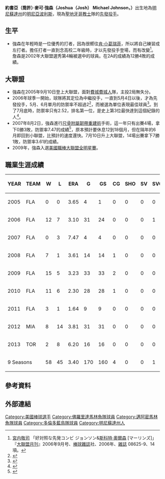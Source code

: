 {{Link style|time=2015-12-13T12:56:27+00:00}}
{{noteTA
|1=zh-hans:明尼阿波利斯;zh-hant:明尼亞波利斯;
}}
{{Infobox baseball biography
|name=喬許·詹森<br />Josh Johnson
|image= Josh Johnson on April 16, 2013.jpg
|image_size  =
|caption =
|position=[[先發投手|先發投手]]
|bats=左
|throws=右
|birth_date= {{Birth date and age|1984|1|31}}
|birth_place= {{USA}}[[明尼蘇達州|明尼蘇達州]][[明尼亞波利斯|明尼亞波利斯]]
|death_date= 
|death_place= 
|debutleague =美國職棒大聯盟
|debutdate=9月10日
|debutyear=2005年
|debutteam=佛羅里達馬林魚
|finalleague =美國職棒大聯盟
|finaldate=8月6日
|finalyear=2013年
|finalteam=多倫多藍鳥
|statleague =美國職棒大聯盟
|stat1label=勝敗投數
|stat1value=58–45
|stat2label=[[防禦率|防禦率]]
|stat2value=3.40
|stat3label=[[三振|三振]]
|stat3value=915
|teams=
* [[邁阿密馬林魚|佛羅里達馬林魚/邁阿密馬林魚]] ({{mlby|2005}}–{{mlby|2012}})
* [[多倫多藍鳥|多倫多藍鳥]] ({{mlby|2013}})
|highlights=
* 2×[[美國職棒大聯盟全明星賽|全明星賽]] ([[2009年美國職棒大聯盟全明星賽|2009]],[[2010年美國職棒大聯盟全明星賽|2010]])
* [[美國職棒大聯盟防禦率王|國聯防禦率王]] (2010)
|hoflink = National Baseball Hall of Fame and Museum
|hoftype = National
|hofdate= 
|hofvote= 
}}
 
'''約書亞（喬許）·麥可·強森（Joshua（Josh） Michael Johnson，{{bd|1984年|1月31日}}）'''出生地為[[明尼蘇達州|明尼蘇達州]]的[[明尼亞波利斯|明尼亞波利斯]]，現為[[聖地牙哥教士|聖地牙哥教士]]隊的[[先發投手|先發投手]]。

==生平==
*強森在年輕時是一位優秀的打者，因為很嚮往[[肯·小葛瑞菲|肯·小葛瑞菲]]，所以將自己練習成左打者。擔任打者一直到念高校二年級時，才以先發投手登場，而有改變<ref name="maj200609">[[宮内敬司|宮内敬司]] 「好対照な先発コンビ ジョンソン&[[:en:Scott_Olsen|斯科特·奧爾森]] [マーリンズ]」『[[:ja:月刊メジャー・リーグ|大聯盟月刊]]』2006年9月号、[[:ja:ベースボールマガジン|棒球雜誌]]社、2006年、[[:ja:雑誌コード|雑誌]] 08625-9、14項。</ref>。詹森是2002年大聯盟選秀第4輪被選中的球員。在2A的成績為12勝4敗的成績。

==大聯盟==
*強森在2005年9月10日登上大聯盟，面對[[費城費城人|費城費城人]]隊，主投2局無失分。
*2006年球季一開始，球隊將其定位為中繼投手，一直到5月4日以後，才為先發投手，5月、6月單月的防禦率不超過2<ref>{{Cite web|url=http://www.baseball-reference.com/pi/psplit.cgi?n1=johnsjo09&year=2006|title=Josh Johnson 2006 Pitching Splits - Baseball-Reference PI|language=en|accessdate=2008年6月8日}}</ref>，而被選為單位表現最佳球員<ref>{{Cite web|url=http://mlb.mlb.com/mlb/awards/players_of_the_month.jsp?year=2006|title=The Official Site of Major League Baseball: News: Players of the Month|language=en|accessdate=2008年6月8日|archive-date=2015年5月8日|archive-url=https://web.archive.org/web/20150508205815/http://mlb.mlb.com/mlb/awards/players_of_the_month.jsp?year=2006|dead-url=no}}</ref>。到了7月底時，防禦率只有2.52，排名第一位，是史上第3位最快達到這個紀錄的人<ref name="bio2006">{{Cite web|url=http://www.mlb.mlb.com/team/player_career.jsp?player_id=435178&y=2006|title=Josh Johnson 2006 Career Highlights|language=en|accessdate=2008年6月8日|deadurl=yes|archiveurl=https://web.archive.org/web/20080922131423/http://mlb.mlb.com/team/player_career.jsp?player_id=435178|archivedate=2008年9月22日}}</ref>。
*2007年8月2日，強森進行[[尺骨附屬韌帶重建術|尺骨附屬韌帶重建術]]手術，這一年只有出賽4場，拿下0勝3敗，防禦率7.47的成績<ref>{{Cite web|url=http://florida.marlins.mlb.com/news/article.jsp?ymd=20070802&content_id=2125772&vkey=news_fla&fext=.jsp&c_id=fla|title=Johnson needs season-ending surgery|language=en|accessdate=2008年6月8日|deadurl=yes|archiveurl=https://web.archive.org/web/20070831080644/http://florida.marlins.mlb.com/news/article.jsp?ymd=20070802&content_id=2125772&vkey=news_fla&fext=.jsp&c_id=fla|archivedate=2007年8月31日}}</ref>，原本預計要休息12到18個月，但在隔年的6月即回到小聯盟，比預計的速度還快。7月10日升上大聯盟，14場出賽拿下7勝1敗，防禦率3.61的成績。
*2009年，強森入選[[美國職棒大聯盟全明星賽|美國職棒大聯盟全明星賽]]。

==職業生涯成績==

{|border=1 width="800px"
|- align=middle style="color:#cccccc; background-color:#333366"
!YEAR!!	TEAM!!	W!!	L!!	ERA!!	G!!	GS!!	CG!!	SHO!!	SV!!	SVO!!	IP!!	H!!	R!!	ER!!	HR!!	HB!!	BB!!	IBB!!	SO!!	AVG!!	WHIP!!	GO/AO
|- align=middle
|2005||	FLA||	0||	0||	3.65||	4||	1||	0||	0||	0||	0||	12.1||	11||	5||	5||	0||	1||	10||	0||	10||	.256||	1.70||	1.17
|- align=middle
|2006||	FLA||	12||	7||	3.10||	31||	24||	0||	0||	0||	1||	157.0||	136||	63||	54||	14||	4||	68||	6||	133||	.236||	1.30||	1.18
|- align=middle
|2007||	FLA||	0||	3||	7.47||	4||	4||	0||	0||	0||	0||	15.2||	26||	17||	13||	1||	0||	12||	3||	14||	.388||	2.43||	2.30
|- align=middle
|2008||	FLA||	7||	1||	3.61||	14||	14||	1||	0||	0||	0||	87.1||	91||	36||	35||	7||	1||	27||	1||	77||	.275||	1.35||	1.59
|- align=middle
|2009||	FLA||	15||	5||	3.23||	33||	33||	2||	0||	0||	0||	209.0||	184||	77||	75||	14||	6||	58||	6||	191||	.237||	1.16||	1.39
|- align=middle
|2010||	FLA||	11||	6||	2.30||	28||	28||	1||	0||	0||	0||	183.2||	155||	51||	47||	7||	5||	48||	2||	186||	.229||	1.11||	1.18
|- align=middle
|2011||	FLA||	3||	1||	1.64||	9||	9||	0||	0||	0||	0||	60.1||	39||	13||	11||	2||	1||	20||	2||	56||	.185||	0.98||	1.19
|- align=middle
|2012||	MIA||	8||	14||	3.81||	31||	31||	0||	0||	0||	0||	191.1||	180||	84||	81||	14||	4||	65||	7||	165||	.252||	1.28||	1.09
|- align=middle
|2013||	TOR||	2||	8||	6.20||	16||	16||	0||	0||	0||	0||	81.1||	105||	64||	56||	15||	3||	30||	3||	83||	.305||	1.66||	1.10
|- align=middle
|colspan=2|9 Seasons||58||	45||	3.40||	170||	160||	4||	0||	0||	1||	998.0||	927||	410||	377||	74||	25||	338||	30||	915||	.248||	1.27||	1.24

|}

==參考資料==
{{reflist}}

==外部連結==
{{baseballstats|mlb=435178 |espn=6435 |br=j/johnsjo09 |fangraphs=4567 |cube=J/josh-johnson-1}}


{{DEFAULTSORT:Johnson, Josh}}
[[Category:美國棒球選手|Category:美國棒球選手]]
[[Category:佛羅里達馬林魚隊球員|Category:佛羅里達馬林魚隊球員]]
[[Category:邁阿密馬林魚隊球員|Category:邁阿密馬林魚隊球員]]
[[Category:多倫多藍鳥隊球員|Category:多倫多藍鳥隊球員]]
[[Category:明尼蘇達州人|Category:明尼蘇達州人]]